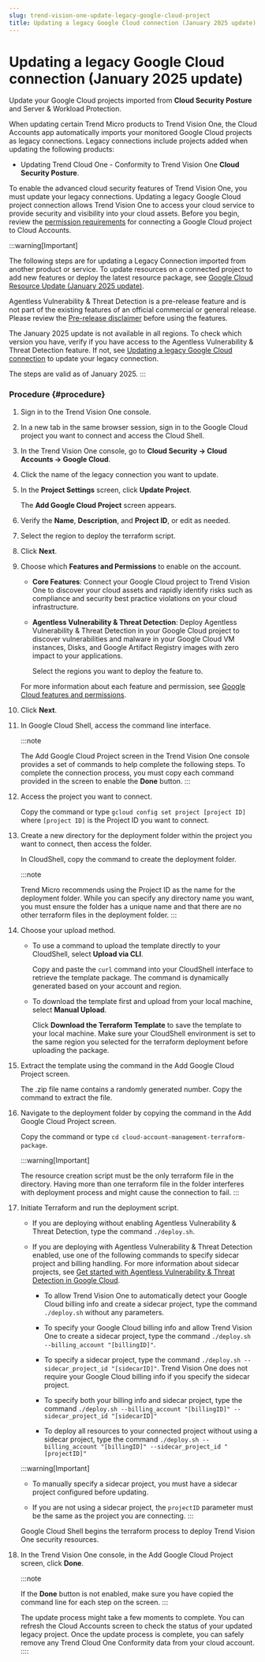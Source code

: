 ```yaml
---
slug: trend-vision-one-update-legacy-google-cloud-project
title: Updating a legacy Google Cloud connection (January 2025 update)
---
```

# Updating a legacy Google Cloud connection (January 2025 update)

Update your Google Cloud projects imported from **Cloud Security Posture** and Server & Workload Protection.

When updating certain Trend Micro products to Trend Vision One, the Cloud Accounts app automatically imports your monitored Google Cloud projects as legacy connections. Legacy connections include projects added when updating the following products:

- Updating Trend Cloud One - Conformity to Trend Vision One **Cloud Security Posture**.

To enable the advanced cloud security features of Trend Vision One, you must update your legacy connections. Updating a legacy Google Cloud project connection allows Trend Vision One to access your cloud service to provide security and visibility into your cloud assets. Before you begin, review the [permission requirements](gcp-required-permissions.mdx) for connecting a Google Cloud project to Cloud Accounts.

:::warning[Important]

The following steps are for updating a Legacy Connection imported from another product or service. To update resources on a connected project to add new features or deploy the latest resource package, see [Google Cloud Resource Update (January 2025 update)](google-cloud-project-update.mdx).

Agentless Vulnerability & Threat Detection is a pre-release feature and is not part of the existing features of an official commercial or general release. Please review the [Pre-release disclaimer](pre-release-disclaimer.mdx) before using the features.

The January 2025 update is not available in all regions. To check which version you have, verify if you have access to the Agentless Vulnerability & Threat Detection feature. If not, see [Updating a legacy Google Cloud connection](updating-legacy-google-connection.mdx) to update your legacy connection.

The steps are valid as of January 2025.
:::

### Procedure {#procedure}

1.  Sign in to the Trend Vision One console.

2.  In a new tab in the same browser session, sign in to the Google Cloud project you want to connect and access the Cloud Shell.

3.  In the Trend Vision One console, go to **Cloud Security → Cloud Accounts → Google Cloud**.

4.  Click the name of the legacy connection you want to update.

5.  In the **Project Settings** screen, click **Update Project**.

    The **Add Google Cloud Project** screen appears.

6.  Verify the **Name**, **Description**, and **Project ID**, or edit as needed.

7.  Select the region to deploy the terraform script.

8.  Click **Next**.

9.  Choose which **Features and Permissions** to enable on the account.

    - **Core Features**: Connect your Google Cloud project to Trend Vision One to discover your cloud assets and rapidly identify risks such as compliance and security best practice violations on your cloud infrastructure.

    - **Agentless Vulnerability & Threat Detection**: Deploy Agentless Vulnerability & Threat Detection in your Google Cloud project to discover vulnerabilities and malware in your Google Cloud VM instances, Disks, and Google Artifact Registry images with zero impact to your applications.

      Select the regions you want to deploy the feature to.

    For more information about each feature and permission, see [Google Cloud features and permissions](google-cloud-features-permissions.mdx).

10. Click **Next**.

11. In Google Cloud Shell, access the command line interface.

    :::note

    The Add Google Cloud Project screen in the Trend Vision One console provides a set of commands to help complete the following steps. To complete the connection process, you must copy each command provided in the screen to enable the **Done** button.
    :::

12. Access the project you want to connect.

    Copy the command or type `gcloud config set project [project ID]` where `[project ID]` is the Project ID you want to connect.

13. Create a new directory for the deployment folder within the project you want to connect, then access the folder.

    In CloudShell, copy the command to create the deployment folder.

    :::note

    Trend Micro recommends using the Project ID as the name for the deployment folder. While you can specify any directory name you want, you must ensure the folder has a unique name and that there are no other terraform files in the deployment folder.
    :::

14. Choose your upload method.

    - To use a command to upload the template directly to your CloudShell, select **Upload via CLI**.

      Copy and paste the `curl` command into your CloudShell interface to retrieve the template package. The command is dynamically generated based on your account and region.

    - To download the template first and upload from your local machine, select **Manual Upload**.

      Click **Download the Terraform Template** to save the template to your local machine. Make sure your CloudShell environment is set to the same region you selected for the terraform deployment before uploading the package.

15. Extract the template using the command in the Add Google Cloud Project screen.

    The .zip file name contains a randomly generated number. Copy the command to extract the file.

16. Navigate to the deployment folder by copying the command in the Add Google Cloud Project screen.

    Copy the command or type `cd cloud-account-management-terraform-package`.

    :::warning[Important]

    The resource creation script must be the only terraform file in the directory. Having more than one terraform file in the folder interferes with deployment process and might cause the connection to fail.
    :::

17. Initiate Terraform and run the deployment script.

    - If you are deploying without enabling Agentless Vulnerability & Threat Detection, type the command `./deploy.sh`.

    - If you are deploying with Agentless Vulnerability & Threat Detection enabled, use one of the following commands to specify sidecar project and billing handling. For more information about sidecar projects, see [Get started with Agentless Vulnerability & Threat Detection in Google Cloud](get-started-google-cloud.mdx).

      - To allow Trend Vision One to automatically detect your Google Cloud billing info and create a sidecar project, type the command `./deploy.sh` without any parameters.

      - To specify your Google Cloud billing info and allow Trend Vision One to create a sidecar project, type the command `./deploy.sh --billing_account "[billingID]"`.

      - To specify a sidecar project, type the command `./deploy.sh --sidecar_project_id "[sidecarID]"`. Trend Vision One does not require your Google Cloud billing info if you specify the sidecar project.

      - To specify both your billing info and sidecar project, type the command `./deploy.sh --billing_account "[billingID]" --sidecar_project_id "[sidecarID]"`

      - To deploy all resources to your connected project without using a sidecar project, type the command `./deploy.sh --billing_account "[billingID]" --sidecar_project_id "[projectID]"`

    :::warning[Important]

    - To manually specify a sidecar project, you must have a sidecar project configured before updating.

    - If you are not using a sidecar project, the `projectID` parameter must be the same as the project you are connecting.
    :::

    Google Cloud Shell begins the terraform process to deploy Trend Vision One security resources.

18. In the Trend Vision One console, in the Add Google Cloud Project screen, click **Done**.

    :::note

    If the **Done** button is not enabled, make sure you have copied the command line for each step on the screen.
    :::

    The update process might take a few moments to complete. You can refresh the Cloud Accounts screen to check the status of your updated legacy project. Once the update process is complete, you can safely remove any Trend Cloud One Conformity data from your cloud account.
::::
